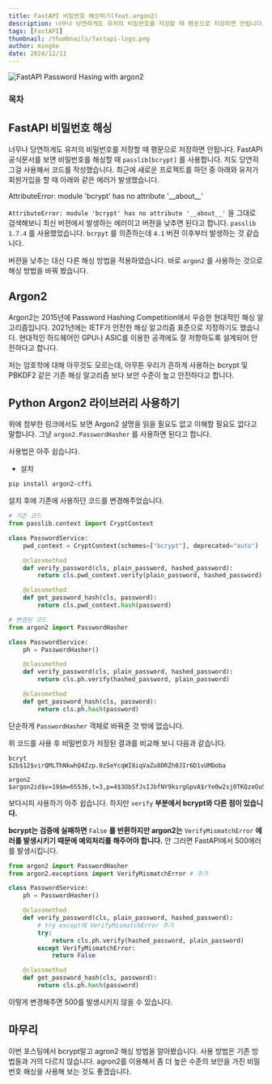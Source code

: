 ```yaml
---
title: FastAPI 비밀번호 해싱하기(feat.argon2)
description: 너무나 당연하게도 유저의 비밀번호를 저장할 때 평문으로 저장하면 안됩니다. FastAPI 공식문서를 보면 비밀번호를 해싱할 때 passlib[bcrypt]를 사용합니다. 이번 포스팅에서 agron2 해싱 방법을 사용하는 방법을 알아보겠습니다.
tags: [FastAPI]
thumbnail: /thumbnails/fastapi-logo.png
author: mingke
date: 2024/12/11
---
```


<Image src="/thumbnails/fastapi-logo.png" alt="FastAPI Password Hasing with argon2" />

### 목차

## FastAPI 비밀번호 해싱

너무나 당연하게도 유저의 비밀번호를 저장할 때 평문으로 저장하면 안됩니다. FastAPI 공식문서를 보면 비밀번호를 해싱할 때 `passlib[bcrypt]` 를 사용합니다. 저도 당연히 그걸 사용해서 코드를 작성했습니다. 최근에 새로운 프로젝트를 하던 중 아래와 유저가 회원가입을 할 때 아래와 같은 에러가 발생했습니다.

<Callout emoji="💡">AttributeError: module 'bcrypt' has no attribute '\_\_about\_\_'</Callout>

`AttributeError: module 'bcrypt' has no attribute '__about__'` 을 그대로 검색해보니 최신 버젼에서 발생하는 에러이고 버젼을 낮추면 된다고 합니다. `passlib 1.7.4` 를 사용했었습니다. `bcrpyt` 를 의존하는데 `4.1` 버젼 이후부터 발생하는 것 같습니다.

버젼을 낮추는 대신 다른 해싱 방법을 적용하였습니다. 바로 `argon2` 를 사용하는 것으로 해싱 방법을 바꿔 봤습니다.

## Argon2

Argon2는 2015년에 Password Hashing Competition에서 우승한 현대적인 해싱 알고리즘입니다. 2021년에는 IETF가 안전한 해싱 알고리즘 표준으로 지정하기도 했습니다. 현대적인 하드웨어인 GPU나 ASIC를 이용한 공격에도 잘 저항하도록 설계되어 안전하다고 합니다.

저는 암호학에 대해 아무것도 모르는데, 아무튼 우리가 흔하게 사용하는 bcrypt 및 PBKDF2 같은 기존 해싱 알고리즘 보다 보안 수준이 높고 안전하다고 합니다.

<Link url="https://argon2-cffi.readthedocs.io/en/stable/argon2.html" />

## Python Argon2 라이브러리 사용하기

위에 첨부한 링크에서도 보면 Argon2 설명을 읽을 필요도 없고 이해할 필요도 없다고 말합니다. 그냥 `argon2.PasswordHasher` 를 사용하면 된다고 합니다.

사용법은 아주 쉽습니다.

- 설치

```bash
pip install argon2-cffi
```

설치 후에 기존에 사용하던 코드를 변경해주었습니다.

```python
# 기존 코드
from passlib.context import CryptContext

class PasswordService:
    pwd_context = CryptContext(schemes=["bcrypt"], deprecated="auto")

    @classmethod
    def verify_password(cls, plain_password, hashed_password):
        return cls.pwd_context.verify(plain_password, hashed_password)

    @classmethod
    def get_password_hash(cls, password):
        return cls.pwd_context.hash(password)

# 변경된 코드
from argon2 import PasswordHasher

class PasswordService:
    ph = PasswordHasher()

    @classmethod
    def verify_password(cls, plain_password, hashed_password):
        return cls.ph.verify(hashed_password, plain_password)

    @classmethod
    def get_password_hash(cls, password):
        return cls.ph.hash(password)
```

단순하게 `PasswordHasher` 객체로 바꿔준 것 밖에 없습니다.

위 코드를 사용 후 비밀번호가 저장된 결과를 비교해 보니 다음과 같습니다.

```
bcryt
$2b$12$virQMLThNkwhQ4Zzp.0zSeYcqWI8iqVaZu8DRZh0JIr6D1vUMDoba

argon2
$argon2id$v=19$m=65536,t=3,p=4$3ObSfJsIJbfNY9ksrgGpvA$rYe0w2sj0TKQzeOu5fmN/RPLmHxPxFpF3v0irHibcII
```

보다시피 사용하기 아주 쉽습니다. 하지만 `verify` **부분에서 bcrypt와 다른 점이 있습니다.**

**bcrypt는 검증에 실패하면** `False` **를 반환하지만 argon2는** `VerifyMismatchError` **에러를 발생시키기 때문에 예외처리를 해주어야 합니다.** 안 그러면 FastAPI에서 500에러를 발생시킵니다.

```python
from argon2 import PasswordHasher
from argon2.exceptions import VerifyMismatchError # 추가

class PasswordService:
    ph = PasswordHasher()

    @classmethod
    def verify_password(cls, plain_password, hashed_password):
        # try except에 VerifyMismatchError 추가
        try:
            return cls.ph.verify(hashed_password, plain_password)
        except VerifyMismatchError:
            return False

    @classmethod
    def get_password_hash(cls, password):
        return cls.ph.hash(password)
```

이렇게 변경해주면 500를 발생시키지 않을 수 있습니다.

<Ads />

## 마무리

이번 포스팅에서 bcrypt말고 agron2 해싱 방법을 알아봤습니다. 사용 방법은 기존 방법들과 거의 다르지 않습니다. agron2를 이용해서 좀 더 높은 수준의 보안을 가진 비밀번호 해싱을 사용해 보는 것도 좋겠습니다.

<Link url="https://chaechae.life/blog/fastapi-response-performance" />

